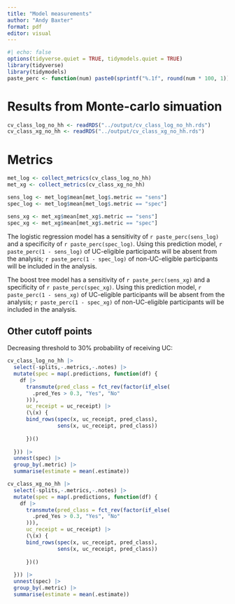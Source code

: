 ```yaml
---
title: "Model measurements"
author: "Andy Baxter"
format: pdf
editor: visual
---
```


```r
#| echo: false
options(tidyverse.quiet = TRUE, tidymodels.quiet = TRUE)
library(tidyverse)
library(tidymodels)
paste_perc <- function(num) paste0(sprintf("%.1f", round(num * 100, 1)), "%")
```

# Results from Monte-carlo simuation

```r
cv_class_log_no_hh <- readRDS("../output/cv_class_log_no_hh.rds")
cv_class_xg_no_hh <- readRDS("../output/cv_class_xg_no_hh.rds")

```

# Metrics

```r

met_log <- collect_metrics(cv_class_log_no_hh)
met_xg <- collect_metrics(cv_class_xg_no_hh)

sens_log <- met_log$mean[met_log$.metric == "sens"]
spec_log <- met_log$mean[met_log$.metric == "spec"]

sens_xg <- met_xg$mean[met_xg$.metric == "sens"]
spec_xg <- met_xg$mean[met_xg$.metric == "spec"]

```

The logistic regression model has a sensitivity of `r paste_perc(sens_log)` and a specificity of `r paste_perc(spec_log)`. Using this prediction model, `r paste_perc(1 - sens_log)` of UC-eligible participants will be absent from the analysis; `r paste_perc(1 - spec_log)` of non-UC-eligible participants will be included in the analysis.

The boost tree model has a sensitivity of `r paste_perc(sens_xg)` and a specificity of `r paste_perc(spec_xg)`. Using this prediction model, `r paste_perc(1 - sens_xg)` of UC-eligible participants will be absent from the analysis; `r paste_perc(1 - spec_xg)` of non-UC-eligible participants will be included in the analysis.


## Other cutoff points

Decreasing threshold to 30% probability of receiving UC:

```r
cv_class_log_no_hh |>
  select(-splits,-.metrics,-.notes) |>
  mutate(spec = map(.predictions, function(df) {
    df |>
      transmute(pred_class = fct_rev(factor(if_else(
        .pred_Yes > 0.3, "Yes", "No"
      ))),
      uc_receipt = uc_receipt) |>
      (\(x) {
      bind_rows(spec(x, uc_receipt, pred_class),
                sens(x, uc_receipt, pred_class))
        
      })()
    
  })) |> 
  unnest(spec) |> 
  group_by(.metric) |> 
  summarise(estimate = mean(.estimate))
```


```r
cv_class_xg_no_hh |>
  select(-splits,-.metrics,-.notes) |>
  mutate(spec = map(.predictions, function(df) {
    df |>
      transmute(pred_class = fct_rev(factor(if_else(
        .pred_Yes > 0.3, "Yes", "No"
      ))),
      uc_receipt = uc_receipt) |>
      (\(x) {
      bind_rows(spec(x, uc_receipt, pred_class),
                sens(x, uc_receipt, pred_class))
        
      })()
    
  })) |> 
  unnest(spec) |> 
  group_by(.metric) |> 
  summarise(estimate = mean(.estimate))
```

